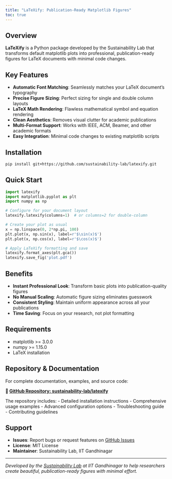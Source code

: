 ```yaml
---
title: "LaTeXify: Publication-Ready Matplotlib Figures"
toc: true
---
```


## Overview

**LaTeXify** is a Python package developed by the Sustainability Lab that transforms default matplotlib plots into professional, publication-ready figures for LaTeX documents with minimal code changes.

## Key Features

- **Automatic Font Matching**: Seamlessly matches your LaTeX document's typography
- **Precise Figure Sizing**: Perfect sizing for single and double column layouts
- **LaTeX Math Rendering**: Flawless mathematical symbol and equation rendering
- **Clean Aesthetics**: Removes visual clutter for academic publications
- **Multi-Format Support**: Works with IEEE, ACM, Beamer, and other academic formats
- **Easy Integration**: Minimal code changes to existing matplotlib scripts

## Installation

```bash
pip install git+https://github.com/sustainability-lab/latexify.git
```

## Quick Start

```python
import latexify
import matplotlib.pyplot as plt
import numpy as np

# Configure for your document layout
latexify.latexify(columns=1)  # or columns=2 for double-column

# Create your plot as usual
x = np.linspace(0, 2*np.pi, 100)
plt.plot(x, np.sin(x), label=r'$\sin(x)$')
plt.plot(x, np.cos(x), label=r'$\cos(x)$')

# Apply LaTeXify formatting and save
latexify.format_axes(plt.gca())
latexify.save_fig('plot.pdf')
```

## Benefits

- **Instant Professional Look**: Transform basic plots into publication-quality figures
- **No Manual Scaling**: Automatic figure sizing eliminates guesswork
- **Consistent Styling**: Maintain uniform appearance across all your publications
- **Time Saving**: Focus on your research, not plot formatting

## Requirements

- matplotlib >= 3.0.0
- numpy >= 1.15.0
- LaTeX installation

## Repository & Documentation

For complete documentation, examples, and source code:

**🔗 [GitHub Repository: sustainability-lab/latexify](https://github.com/sustainability-lab/latexify)**

The repository includes:
- Detailed installation instructions
- Comprehensive usage examples
- Advanced configuration options
- Troubleshooting guide
- Contributing guidelines

## Support

- **Issues**: Report bugs or request features on [GitHub Issues](https://github.com/sustainability-lab/latexify/issues)
- **License**: MIT License
- **Maintainer**: Sustainability Lab, IIT Gandhinagar

---

*Developed by the [Sustainability Lab](/) at IIT Gandhinagar to help researchers create beautiful, publication-ready figures with minimal effort.*